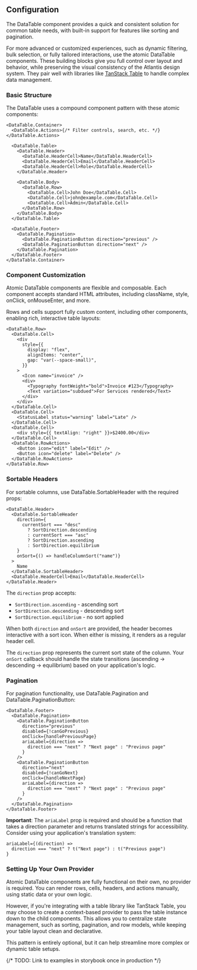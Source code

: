 
## Configuration

The DataTable component provides a quick and consistent solution for common
table needs, with built-in support for features like sorting and pagination.

For more advanced or customized experiences, such as dynamic filtering, bulk
selection, or fully tailored interactions, use the atomic DataTable components.
These building blocks give you full control over layout and behavior, while
preserving the visual consistency of the Atlantis design system. They pair well
with libraries like [TanStack Table](https://tanstack.com/table) to handle
complex data management.

### Basic Structure

The DataTable uses a compound component pattern with these atomic components:

```tsx
<DataTable.Container>
  <DataTable.Actions>{/* Filter controls, search, etc. */}</DataTable.Actions>

  <DataTable.Table>
    <DataTable.Header>
      <DataTable.HeaderCell>Name</DataTable.HeaderCell>
      <DataTable.HeaderCell>Email</DataTable.HeaderCell>
      <DataTable.HeaderCell>Role</DataTable.HeaderCell>
    </DataTable.Header>

    <DataTable.Body>
      <DataTable.Row>
        <DataTable.Cell>John Doe</DataTable.Cell>
        <DataTable.Cell>john@example.com</DataTable.Cell>
        <DataTable.Cell>Admin</DataTable.Cell>
      </DataTable.Row>
    </DataTable.Body>
  </DataTable.Table>

  <DataTable.Footer>
    <DataTable.Pagination>
      <DataTable.PaginationButton direction="previous" />
      <DataTable.PaginationButton direction="next" />
    </DataTable.Pagination>
  </DataTable.Footer>
</DataTable.Container>
```

### Component Customization

Atomic DataTable components are flexible and composable. Each component accepts
standard HTML attributes, including className, style, onClick, onMouseEnter, and
more.

Rows and cells support fully custom content, including other components,
enabling rich, interactive table layouts:

```tsx
<DataTable.Row>
  <DataTable.Cell>
    <div
      style={{
        display: "flex",
        alignItems: "center",
        gap: "var(--space-small)",
      }}
    >
      <Icon name="invoice" />
      <div>
        <Typography fontWeight="bold">Invoice #123</Typography>
        <Text variation="subdued">For Services rendered</Text>
      </div>
    </div>
  </DataTable.Cell>
  <DataTable.Cell>
    <StatusLabel status="warning" label="Late" />
  </DataTable.Cell>
  <DataTable.Cell>
    <div style={{ textAlign: "right" }}>$2400.00</div>
  </DataTable.Cell>
  <DataTable.RowActions>
    <Button icon="edit" label="Edit" />
    <Button icon="delete" label="Delete" />
  </DataTable.RowActions>
</DataTable.Row>
```

### Sortable Headers

For sortable columns, use DataTable.SortableHeader with the required props:

```tsx
<DataTable.Header>
  <DataTable.SortableHeader
    direction={
      currentSort === "desc"
        ? SortDirection.descending
        : currentSort === "asc"
        ? SortDirection.ascending
        : SortDirection.equilibrium
    }
    onSort={() => handleColumnSort("name")}
  >
    Name
  </DataTable.SortableHeader>
  <DataTable.HeaderCell>Email</DataTable.HeaderCell>
</DataTable.Header>
```

The `direction` prop accepts:

- `SortDirection.ascending` - ascending sort
- `SortDirection.descending` - descending sort
- `SortDirection.equilibrium` - no sort applied

When both `direction` and `onSort` are provided, the header becomes interactive
with a sort icon. When either is missing, it renders as a regular header cell.

The `direction` prop represents the current sort state of the column. Your
`onSort` callback should handle the state transitions (ascending → descending →
equilibrium) based on your application's logic.

### Pagination

For pagination functionality, use DataTable.Pagination and
DataTable.PaginationButton:

```tsx
<DataTable.Footer>
  <DataTable.Pagination>
    <DataTable.PaginationButton
      direction="previous"
      disabled={!canGoPrevious}
      onClick={handlePreviousPage}
      ariaLabel={direction =>
        direction === "next" ? "Next page" : "Previous page"
      }
    />
    <DataTable.PaginationButton
      direction="next"
      disabled={!canGoNext}
      onClick={handleNextPage}
      ariaLabel={direction =>
        direction === "next" ? "Next page" : "Previous page"
      }
    />
  </DataTable.Pagination>
</DataTable.Footer>
```

**Important**: The `ariaLabel` prop is required and should be a function that
takes a direction parameter and returns translated strings for accessibility.
Consider using your application's translation system:

```tsx
ariaLabel={(direction) =>
  direction === "next" ? t("Next page") : t("Previous page")
}
```

### Setting Up Your Own Provider

Atomic DataTable components are fully functional on their own, no provider is
required. You can render rows, cells, headers, and actions manually, using
static data or your own logic.

However, if you're integrating with a table library like TanStack Table, you may
choose to create a context-based provider to pass the table instance down to the
child components. This allows you to centralize state management, such as
sorting, pagination, and row models, while keeping your table layout clean and
declarative.

This pattern is entirely optional, but it can help streamline more complex or
dynamic table setups.

{/* TODO: Link to examples in storybook once in production */}
